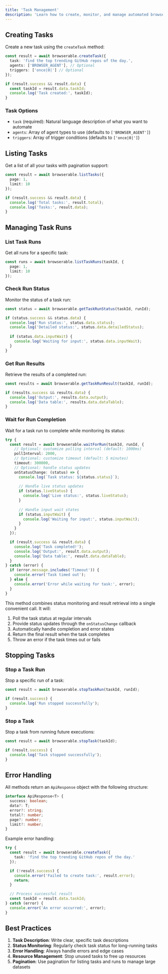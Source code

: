 ```yaml
---
title: 'Task Management'
description: 'Learn how to create, monitor, and manage automated browser tasks using the Browserable JavaScript SDK.'
---
```



## Creating Tasks

Create a new task using the `createTask` method:

```typescript
const result = await browserable.createTask({
  task: 'find the top trending GitHub repos of the day.',
  agents: ['BROWSER_AGENT'], // Optional
  triggers: ['once|0|'] // Optional
});

if (result.success && result.data) {
  const taskId = result.data.taskId;
  console.log('Task created:', taskId);
}
```

### Task Options

- `task` (required): Natural language description of what you want to automate
- `agents`: Array of agent types to use (defaults to `['BROWSER_AGENT']`)
- `triggers`: Array of trigger conditions (defaults to `['once|0|']`)

## Listing Tasks

Get a list of all your tasks with pagination support:

```typescript
const result = await browserable.listTasks({
  page: 1,
  limit: 10
});

if (result.success && result.data) {
  console.log('Total tasks:', result.total);
  console.log('Tasks:', result.data);
}
```

## Managing Task Runs

### List Task Runs

Get all runs for a specific task:

```typescript
const runs = await browserable.listTaskRuns(taskId, {
  page: 1,
  limit: 10
});
```

### Check Run Status

Monitor the status of a task run:

```typescript
const status = await browserable.getTaskRunStatus(taskId, runId);

if (status.success && status.data) {
  console.log('Run status:', status.data.status);
  console.log('Detailed status:', status.data.detailedStatus);
  
  if (status.data.inputWait) {
    console.log('Waiting for input:', status.data.inputWait);
  }
}
```

### Get Run Results

Retrieve the results of a completed run:

```typescript
const results = await browserable.getTaskRunResult(taskId, runId);

if (results.success && results.data) {
  console.log('Output:', results.data.output);
  console.log('Data table:', results.data.dataTable);
}
```

### Wait for Run Completion

Wait for a task run to complete while monitoring its status:

```typescript
try {
  const result = await browserable.waitForRun(taskId, runId, {
    // Optional: customize polling interval (default: 1000ms)
    pollInterval: 2000,
    // Optional: customize timeout (default: 5 minutes)
    timeout: 300000,
    // Optional: handle status updates
    onStatusChange: (status) => {
      console.log(`Task status: ${status.status}`);
      
      // Handle live status updates
      if (status.liveStatus) {
        console.log('Live status:', status.liveStatus);
      }
      
      // Handle input wait states
      if (status.inputWait) {
        console.log('Waiting for input:', status.inputWait);
      }
    }
  });

  if (result.success && result.data) {
    console.log('Task completed!');
    console.log('Output:', result.data.output);
    console.log('Data table:', result.data.dataTable);
  }
} catch (error) {
  if (error.message.includes('Timeout')) {
    console.error('Task timed out');
  } else {
    console.error('Error while waiting for task:', error);
  }
}
```

This method combines status monitoring and result retrieval into a single convenient call. It will:

1. Poll the task status at regular intervals
2. Provide status updates through the `onStatusChange` callback
3. Automatically handle completion and error states
4. Return the final result when the task completes
5. Throw an error if the task times out or fails

## Stopping Tasks

### Stop a Task Run

Stop a specific run of a task:

```typescript
const result = await browserable.stopTaskRun(taskId, runId);

if (result.success) {
  console.log('Run stopped successfully');
}
```

### Stop a Task

Stop a task from running future executions:

```typescript
const result = await browserable.stopTask(taskId);

if (result.success) {
  console.log('Task stopped successfully');
}
```

## Error Handling

All methods return an `ApiResponse` object with the following structure:

```typescript
interface ApiResponse<T> {
  success: boolean;
  data?: T;
  error?: string;
  total?: number;
  page?: number;
  limit?: number;
}
```

Example error handling:

```typescript
try {
  const result = await browserable.createTask({
    task: 'find the top trending GitHub repos of the day.'
  });

  if (!result.success) {
    console.error('Failed to create task:', result.error);
    return;
  }

  // Process successful result
  const taskId = result.data.taskId;
} catch (error) {
  console.error('An error occurred:', error);
}
```

## Best Practices

1. **Task Description**: Write clear, specific task descriptions
2. **Status Monitoring**: Regularly check task status for long-running tasks
3. **Error Handling**: Always handle errors and edge cases
4. **Resource Management**: Stop unused tasks to free up resources
5. **Pagination**: Use pagination for listing tasks and runs to manage large datasets 
